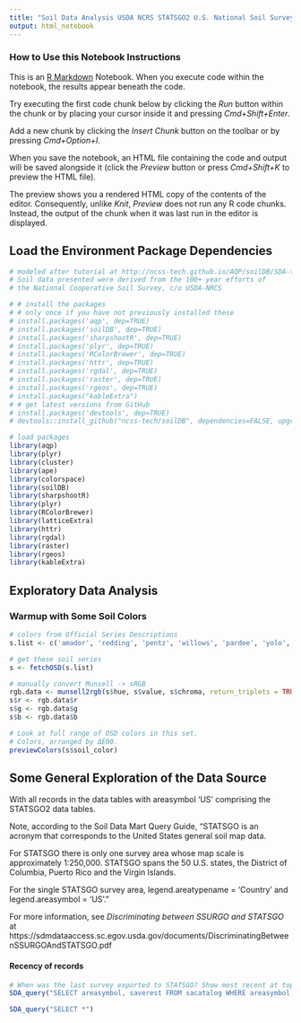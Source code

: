 ```yaml
---
title: "Soil Data Analysis USDA NCRS STATSGO2 U.S. National Soil Survey Data"
output: html_notebook
---
```


### How to Use this Notebook Instructions

This is an [R Markdown](http://rmarkdown.rstudio.com) Notebook. When you execute code within the notebook, the results appear beneath the code. 

Try executing the first code chunk below by clicking the *Run* button within the chunk or by placing your cursor inside it and pressing *Cmd+Shift+Enter*. 

Add a new chunk by clicking the *Insert Chunk* button on the toolbar or by pressing *Cmd+Option+I*.

When you save the notebook, an HTML file containing the code and output will be saved alongside it (click the *Preview* button or press *Cmd+Shift+K* to preview the HTML file). 

The preview shows you a rendered HTML copy of the contents of the editor. Consequently, unlike *Knit*, *Preview* does not run any R code chunks. Instead, the output of the chunk when it was last run in the editor is displayed.


## Load the Environment Package Dependencies

```r
# modeled after tutorial at http://ncss-tech.github.io/AQP/soilDB/SDA-tutorial.html
# Soil data presented were derived from the 100+ year efforts of 
# the National Cooperative Soil Survey, c/o USDA-NRCS

# # install the packages
# # only once if you have not previously installed these
# install.packages('aqp', dep=TRUE)
# install.packages('soilDB', dep=TRUE)
# install.packages('sharpshootR', dep=TRUE)
# install.packages('plyr', dep=TRUE)
# install.packages('RColorBrewer', dep=TRUE)
# install.packages('httr', dep=TRUE)
# install.packages('rgdal', dep=TRUE)
# install.packages('raster', dep=TRUE)
# install.packages('rgeos', dep=TRUE)
# install.packages("kableExtra")
# # get latest versions from GitHub
# install.packages('devtools', dep=TRUE)
# devtools::install_github("ncss-tech/soilDB", dependencies=FALSE, upgrade_dependencies=FALSE)

# load packages
library(aqp)
library(plyr)
library(cluster)
library(ape)
library(colorspace)
library(soilDB)
library(sharpshootR)
library(plyr)
library(RColorBrewer)
library(latticeExtra)
library(httr)
library(rgdal)
library(raster)
library(rgeos)
library(kableExtra)
```
## Exploratory Data Analysis

### Warmup with Some Soil Colors

```r
# colors from Official Series Descriptions
s.list <- c('amador', 'redding', 'pentz', 'willows', 'pardee', 'yolo', 'hanford', 'cecil', 'sycamore', 'KLAMATH', 'MOGLIA', 'vleck', 'drummer', 'CANEYHEAD', 'musick', 'sierra', 'HAYNER', 'zook', 'argonaut', 'PALAU')

# get these soil series
s <- fetchOSD(s.list)

# manually convert Munsell -> sRGB
rgb.data <- munsell2rgb(s$hue, s$value, s$chroma, return_triplets = TRUE)
s$r <- rgb.data$r
s$g <- rgb.data$g
s$b <- rgb.data$b

# Look at full range of OSD colors in this set.
# Colors, arranged by ΔE00.
previewColors(s$soil_color)
```
## Some General Exploration of the Data Source

With all records in the data tables with areasymbol 'US' comprising the STATSGO2 data tables.

Note, according to the Soil Data Mart Query Guide, "STATSGO is an acronym that corresponds to the United States general soil map data.

For STATSGO there is only one survey area whose map scale is approximately
1:250,000. STATSGO spans the 50 U.S. states, the District of Columbia, Puerto Rico and the Virgin Islands. 

For the single STATSGO survey area, legend.areatypename = 'Country' and legend.areasymbol = 'US'."

For more information, see *Discriminating between SSURGO and STATSGO* at https://sdmdataaccess.sc.egov.usda.gov/documents/DiscriminatingBetweenSSURGOAndSTATSGO.pdf

#### Recency of records
```r
# When was the last survey exported to STATSGO? Show most recent at top.
SDA_query("SELECT areasymbol, saverest FROM sacatalog WHERE areasymbol = 'US' ORDER BY saverest desc")
```
```r
SDA_query("SELECT *")
```
